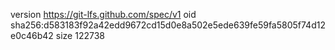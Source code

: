 version https://git-lfs.github.com/spec/v1
oid sha256:d583183f92a42edd9672cd15d0e8a502e5ede639fe59fa5805f74d12e0c46b42
size 122738

